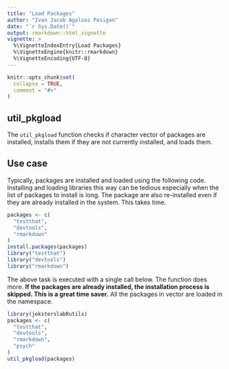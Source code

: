 ```yaml
---
title: "Load Packages"
author: "Ivan Jacob Agaloos Pesigan"
date: "`r Sys.Date()`"
output: rmarkdown::html_vignette
vignette: >
  %\VignetteIndexEntry{Load Packages}
  %\VignetteEngine{knitr::rmarkdown}
  %\VignetteEncoding{UTF-8}
---
```


```r
knitr::opts_chunk$set(
  collapse = TRUE,
  comment = "#>"
)
```

## util_pkgload

The `util_pkgload` function
checks if character vector of packages are installed,
installs them if they are not currently installed,
and loads them.

## Use case

Typically,
packages are installed and loaded using the following code.
Installing and loading libraries this way can be tedious
especially when the list of packages to install is long.
The package are also re-installed
even if they are already installed in the system.
This takes time.

```r
packages <- c(
  "testthat",
  "devtools",
  "rmarkdown"
)
install.packages(packages)
library("testthat")
library("devtools")
library("rmarkdown")
```

The above task is executed with a single call below.
The function does more.
**If the packages are already installed,
the installation process is skipped.
This is a great time saver.**
All the packages in vector are loaded in the namespace.

```r
library(jeksterslabRutils)
packages <- c(
  "testthat",
  "devtools",
  "rmarkdown",
  "psych"
)
util_pkgload(packages)
```

